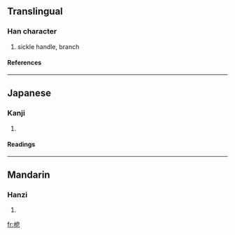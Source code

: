 ==Translingual==
===Han character===
{{Han char|rn=75|rad=木|as=07|sn=11|four=|canj=木竹日心 (DHAP)}}
# sickle handle, branch
====References====
{{Han ref|kx=0528.200|dkj=14840|dj=0917.080|hdz=21216.050|uh=688E|ud=26766}}

----
==Japanese==
===Kanji===
{{ja-kanji|grade=|rs=木07}}
# {{defn|Japanese}} 
====Readings====
{{ja-readings|on=[[おう]] (ō), [[ゆう]] (yū), [[よう]] (yō)|kun=[[かまのえ]] (kamanoe), [[えだ]] (eda)}}

----
==Mandarin==
===Hanzi===
{{cmn-hanzi|pin=[[āo]] ([[ao1]])|wg=ao<sup>1</sup>}}
# {{defn|Mandarin}}

[[fr:梎]]